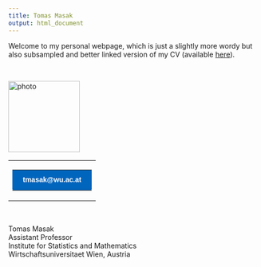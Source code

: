 ```yaml
---
title: Tomas Masak
output: html_document
---
```


Welcome to my personal webpage, which is just a slightly more wordy but also subsampled and better linked version of my CV (available [here](misc/cv.pdf)).

<br>

<img src="misc/foto.jpg" alt="photo" width=143 />

<table width="100%" cellspacing="0" cellpadding="0">
  <tr>
      <td>
          <table cellspacing="0" cellpadding="0">
              <tr>
                  <td style="border-radius: 2px;" bgcolor="#0065bd">
                      <a href="mailto: tmasak@wu.ac.at" target="_blank" style="padding: 8px 12px; border: 1px solid #0065bd;border-radius: 2px;font-family: Helvetica, Arial, sans-serif;font-size: 14px; color: #ffffff;text-decoration: none;font-weight:bold;display: inline-block;">
                          tmasak@wu.ac.at            
                      </a>
                  </td>
              </tr>
          </table>
      </td>
  </tr>
</table>

<br>

Tomas Masak    
Assistant Professor  
Institute for Statistics and Mathematics  
Wirtschaftsuniversitaet Wien, Austria